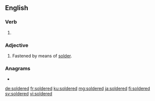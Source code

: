 ==English==

===Verb===
{{head|en|verb form}}

# {{en-past of|solder}}

===Adjective===
{{en-adj}}

# Fastened by means of [[solder]].

===Anagrams===
* {{l|en|desolder}}

[[de:soldered]]
[[fr:soldered]]
[[ku:soldered]]
[[mg:soldered]]
[[ja:soldered]]
[[fi:soldered]]
[[sv:soldered]]
[[vi:soldered]]